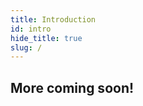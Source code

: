 ```yaml
---
title: Introduction
id: intro
hide_title: true
slug: /
---
```



<DocPageHeader
  title="Welcome to the Neosync Docs"
  subtitle="Neosync is an open-source, developer-first product that allows you to create anonymized, secure test data that you can sync across all of your environments for high quality local, stage and CI testing."
/>

## More coming soon!
